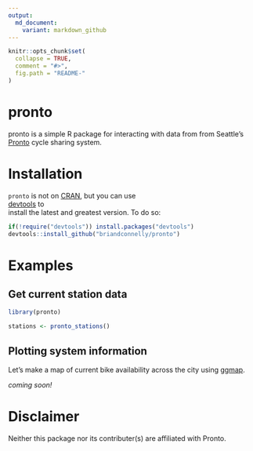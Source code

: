 ```yaml
---
output:
  md_document:
    variant: markdown_github
---
```


<!-- README.md is generated from README.Rmd. Please edit that file -->

```r
knitr::opts_chunk$set(
  collapse = TRUE,
  comment = "#>",
  fig.path = "README-"
)
```

# pronto                                                                    

pronto is a simple R package for interacting with data from from Seattle's [Pronto](http://www.prontocycleshare.com) cycle sharing system.


# Installation                                                                  

`pronto` is not on [CRAN](http://cran.r-project.org/), but you can use      
[devtools](http://cran.r-project.org/web/packages/devtools/index.html) to       
install the latest and greatest version. To do so:                              

```r
if(!require("devtools")) install.packages("devtools")                       
devtools::install_github("briandconnelly/pronto")
```

# Examples

## Get current station data

```r
library(pronto)

stations <- pronto_stations()
```

## Plotting system information

Let's make a map of current bike availability across the city using [ggmap](https://github.com/dkahle/ggmap).

*coming soon!*


# Disclaimer

Neither this package nor its contributer(s) are affiliated with Pronto.
